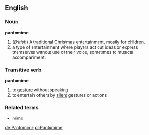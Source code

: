 ==English==
=== Noun ===
'''pantomime'''
{{wikipedia}}
#(''British'') A [[traditional]] [[Christmas]] [[entertainment]], mostly for [[children]].
# a type of entertainment where players act out ideas or express themselves without use of their voice, sometimes to musical accompaniment.
=== Transitive verb ===
'''pantomime'''
# to [[gesture]] without speaking
# to entertain others by [[silent]] gestures or actions
=== Related terms ===
*[[mime]]

[[de:Pantomime]]
[[pl:Pantomime]]